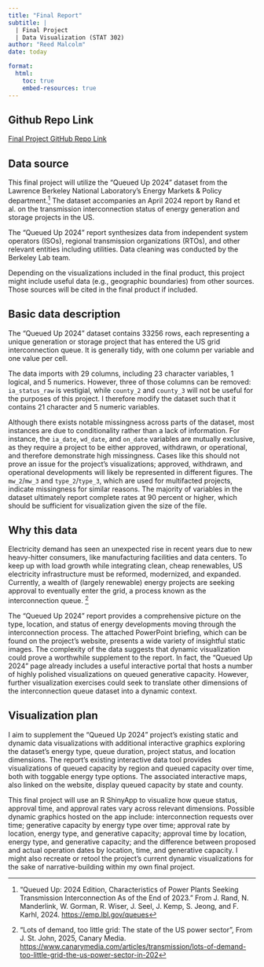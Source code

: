 ```yaml
---
title: "Final Report"
subtitle: |
  | Final Project 
  | Data Visualization (STAT 302)
author: "Reed Malcolm"
date: today

format:
  html:
    toc: true
    embed-resources: true
---
```


::: {.callout-tip icon="false"}
## Github Repo Link


[Final Project GitHub Repo Link](https://github.com/malcor21/stat-302-final.git)
:::

## Data source

This final project will utilize the "Queued Up 2024" dataset from the Lawrence Berkeley
National Laboratory's Energy Markets & Policy department.[^1] The dataset accompanies an
April 2024 report by Rand et al. on the transmission interconnection status
of energy generation and storage projects in the US.

[^1]: "Queued Up: 2024 Edition, Characteristics of Power Plants Seeking Transmission Interconnection As of the End of 2023." From J. Rand, N. Manderlink, W. Gorman, R. Wiser, J. Seel, J. Kemp, S. Jeong, and F. Karhl, 2024. <https://emp.lbl.gov/queues>

The "Queued Up 2024" report synthesizes data from independent system operators (ISOs),
regional transmission organizations (RTOs), and other relevant entities including
utilities. Data cleaning was conducted by the Berkeley Lab team.

Depending on the visualizations included in the final product, this project might
include useful data (e.g., geographic boundaries) from other sources. Those sources
will be cited in the final product if included.

## Basic data description

The "Queued Up 2024" dataset contains 33256 rows, each representing a unique generation
or storage project that has entered the US grid interconnection queue. It is generally
tidy, with one column per variable and one value per cell.

The data 
imports with 29 columns, including 23 character variables, 1 logical, and
5 numerics. However, three of those columns can be removed: `ia_status_raw` is 
vestigial, while `county_2` and `county_3` will not be useful for the purposes of 
this project. I therefore modify the dataset such that it contains 21 character
and 5 numeric variables.

Although there exists notable missingness across parts of the dataset, most instances
are due to conditionality rather than a lack of information. For instance, the `ia_date`,
`wd_date`, and `on_date` variables are mutually exclusive, as they require a project to be
either approved, withdrawn, or operational, and therefore demonstrate high missingness.
Cases like this should not prove an issue for the project's visualizations; approved,
withdrawn, and operational
developments will likely be represented in different figures. The `mw_2`/`mw_3` and
`type_2`/`type_3`, which are used for multifacted projects, indicate missingness
for similar reasons. The majority of variables in the dataset ultimately report 
complete rates at 90 percent or higher, which should be sufficient for visualization
given the size of the file.

## Why this data

Electricity demand has seen an unexpected rise in recent years due to new heavy-hitter
consumers, like manufacturing facilities and data centers. To keep up with load growth
while integrating clean, cheap renewables, US electricity infrastructure must be reformed,
modernized, and expanded. Currently, a wealth of (largely renewable) energy projects are 
seeking approval to eventually enter the grid, a process known as the interconnection
queue. [^2]

The "Queued Up 2024" report provides a comprehensive picture on the type, location,
and status of energy developments moving through the interconnection process. The
attached PowerPoint briefing, which can be found on the project's website, presents
a wide variety of insightful static images. The complexity of the data
suggests that dynamic visualization could prove a worthwhile supplement to the report.
In fact, the "Queued Up 2024" page already includes a useful interactive
portal that hosts a number of highly polished visualizations on queued generative capacity.
However, further visualization exercises could seek to translate other dimensions
of the interconnection queue dataset into a dynamic context.

[^2]: "Lots of demand, too little grid: The state of the US power sector", From J. St. John, 2025, Canary Media. <https://www.canarymedia.com/articles/transmission/lots-of-demand-too-little-grid-the-us-power-sector-in-202>

## Visualization plan

I aim to supplement the "Queued Up 2024" project's existing static
and dynamic data visualizations with additional interactive graphics exploring the
dataset's energy type, queue duration, project status, and location dimensions. The report's
existing interactive data tool provides visualizations of queued capacity
by region and queued capacity over time, both with toggable energy type options. 
The associated interactive maps, also linked on the website, display queued capacity
by state and county. 

This final project will use an R ShinyApp to visualize how queue status, approval
time, and approval rates vary across relevant dimensions. Possible dynamic graphics
hosted on the app include: interconnection requests over time; generative capacity
by energy type over time; approval rate by location, energy type, and generative 
capacity; approval time by location, energy type, and generative capacity; and the 
difference between proposed and actual operation dates by location, time, and generative
capacity. I might also recreate or retool the project's current dynamic visualizations
for the sake of narrative-building within my own final project.


